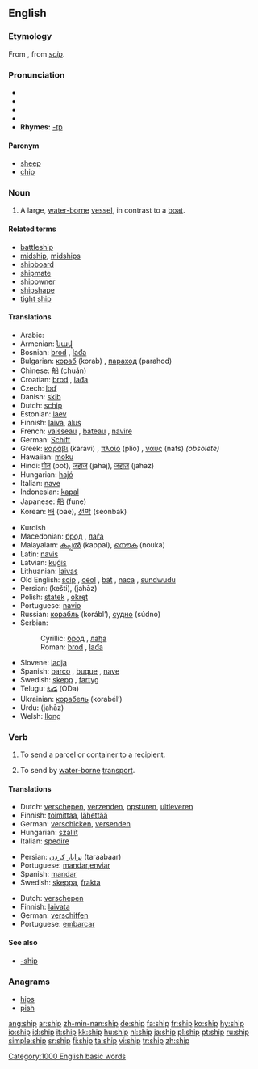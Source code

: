 {{see|-ship}}
{{wikipedia}}
==English==

===Etymology===
From {{ME.}}, from {{OE.}} ''[[scip]]''.

===Pronunciation===
*{{AHD|shĭp}}
*{{IPA|/ʃɪp/}}
*{{SAMPA|/SIp/}}
*{{audio|en-us-ship.ogg|Audio (US)}}
*'''Rhymes:''' [[Rhymes:English:-ɪp|-ɪp]]

{{rfc-header|Paronym}}
====Paronym====
*[[sheep]]
*[[chip]]

===Noun===
{{en-noun}}

# A large, [[water-borne]] [[vessel]], in contrast to a [[boat]].

====Related terms====
*[[battleship]]
*[[midship]], [[midships]]
*[[shipboard]]
*[[shipmate]]
*[[shipowner]]
*[[shipshape]]
*[[tight ship]]

====Translations====
{{top}}
*Arabic: {{ARchar|[[سفينة]]}} {{IPAchar|(safína)}}
*Armenian: [[նավ]]
*Bosnian: [[brod#Bosnian|brod]] {{m}}, [[lađa#Bosnian|lađa]] {{f}}
*Bulgarian: [[кораб]] (korab) {{m}}, [[параход]] (parahod) {{m}}
*Chinese: [[船]] (chuán)
*Croatian: [[brod#Croatian|brod]] {{m}}, [[lađa#Croatian|lađa]] {{f}}
*Czech: [[loď]] {{f}}
*Danish: [[skib]]
*Dutch: [[schip]] {{n}}
*Estonian: [[laev]]
*Finnish: [[laiva]], [[alus]]
*French: [[vaisseau]] {{m}}, [[bateau]] {{f}}, [[navire]] {{m}}
*German: [[Schiff]] {{n}}
*Greek: [[καράβι]] (karávi) {{n}}, [[πλοίο]] (plío) {{n}}, [[ναυς]] (nafs) {{f}} ''(obsolete)''
*Hawaiian: [[moku]]
*Hindi: [[पोत]] (pot), [[जहाज]] (jahāj), [[जहाज़]] (jahāz)
*Hungarian: [[hajó]]
*Italian: [[nave]] {{f}}
*Indonesian: [[kapal]]
*Japanese: [[船]] (fune)
*Korean: [[배]] (bae), [[선박]] (seonbak)
{{mid}}
*Kurdish {{KUchar|[[پاپۆڕ]]}}
*Macedonian: [[брод]] {{m}}, [[лаѓа]] {{f}}
*Malayalam: [[കപ്പല്‍]] (kappal), [[നൌക]] (nouka)
*Latin: [[navis]] {{f}}
*Latvian: [[kuģis]] {{m}}
*Lithuanian: [[laivas]] {{m}}
*Old English: [[scip]] {{n}}, [[ceol#Old English|cēol]] {{m}}, [[bat#Old English|bāt]] {{m}}, [[naca]] {{m}}, [[sundwudu]] {{m}}
*Persian: {{FAchar|[[كشتی]]}} (kešti), {{FAchar|[[جهاز]]}} (jahāz)
*Polish: [[statek]] {{m}}, [[okręt]] {{m}}
*Portuguese: [[navio]] {{m}}
*Russian: [[корабль]] {{m}} (korábl’), [[судно]] (súdno) {{n}}
*Serbian:
*:Cyrillic: [[брод#Serbian|брод]] {{m}}, [[лађа#Serbian|лађа]] {{f}}
*:Roman: [[brod#Serbian|brod]] {{m}}, [[lađa#Serbian|lađa]] {{f}}
*Slovene: [[ladja]] {{f}}
*Spanish: [[barco]] {{m}}, [[buque]] {{m}}, [[nave]] {{f}}
*Swedish: [[skepp]] {{n}}, [[fartyg]] {{n}}
*Telugu: [[ఓడ]] (ODa)
*Ukrainian: [[корабель]] (korabél’) {{m}}
*Urdu: {{FAchar|[[جهاز]]}} (jahāz)
*Welsh: [[llong]] {{f}}
{{bottom}}

===Verb===
{{en-verb|ship|p|ed}}

# {{transitive}} To send a parcel or container to a recipient.
# {{transitive}} To send by [[water-borne]] [[transport]].

====Translations====
{{trans-top|send a parcel or container'}}
*Dutch: [[verschepen]], [[verzenden]], [[opsturen]], [[uitleveren]]
*Finnish: [[toimittaa]], [[lähettää]]
*German: [[verschicken]], [[versenden]]
*Hungarian: [[szállít]]
*Italian: [[spedire]]
{{trans-mid}}
*Persian: [[ترابار كردن]] (taraabaar)
*Portuguese: [[mandar]],[[enviar]]
*Spanish: [[mandar]]
*Swedish: [[skeppa]], [[frakta]]
{{trans-bottom}}

{{trans-top|send by water-borne transport}}
*Dutch: [[verschepen]]
*Finnish: [[laivata]]
*German: [[verschiffen]]
*Portuguese: [[embarcar]]
{{trans-mid}}
{{trans-bottom}}

====See also====
*[[-ship]]

===Anagrams===
*[[hips]]
*[[pish]]

{{rank|ex|mere|agreement|690|ship|third|evil|outside}}

[[Category:1000 English basic words]]

[[ang:ship]]
[[ar:ship]]
[[zh-min-nan:ship]]
[[de:ship]]
[[fa:ship]]
[[fr:ship]]
[[ko:ship]]
[[hy:ship]]
[[io:ship]]
[[id:ship]]
[[it:ship]]
[[kk:ship]]
[[hu:ship]]
[[nl:ship]]
[[ja:ship]]
[[pl:ship]]
[[pt:ship]]
[[ru:ship]]
[[simple:ship]]
[[sr:ship]]
[[fi:ship]]
[[ta:ship]]
[[vi:ship]]
[[tr:ship]]
[[zh:ship]]